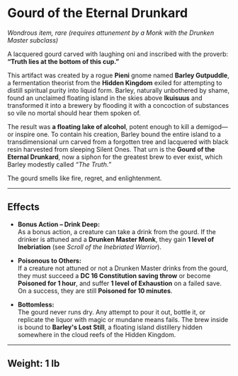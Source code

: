 # Gourd of the Eternal Drunkard

_Wondrous item, rare (requires attunement by a Monk with the Drunken Master subclass)_

A lacquered gourd carved with laughing oni and inscribed with the proverb:  
**“Truth lies at the bottom of this cup.”**

This artifact was created by a rogue **Pieni** gnome named **Barley Gutpuddle**, a fermentation theorist from the **Hidden Kingdom** exiled for attempting to distill spiritual purity into liquid form. Barley, naturally unbothered by shame, found an unclaimed floating island in the skies above **Ikuisuus** and transformed it into a brewery by flooding it with a concoction of substances so vile no mortal should hear them spoken of.

The result was **a floating lake of alcohol**, potent enough to kill a demigod—or inspire one. To contain his creation, Barley bound the entire island to a transdimensional urn carved from a forgotten tree and lacquered with black resin harvested from sleeping Silent Ones. That urn is the **Gourd of the Eternal Drunkard**, now a siphon for the greatest brew to ever exist, which Barley modestly called _“The Truth.”_

The gourd smells like fire, regret, and enlightenment.

---

## Effects

- **Bonus Action – Drink Deep:**  
  As a bonus action, a creature can take a drink from the gourd. If the drinker is attuned and a **Drunken Master Monk**, they gain **1 level of Inebriation** (see _Scroll of the Inebriated Warrior_).

- **Poisonous to Others:**  
  If a creature not attuned or not a Drunken Master drinks from the gourd, they must succeed a **DC 16 Constitution saving throw** or become **Poisoned for 1 hour**, and suffer **1 level of Exhaustion** on a failed save. On a success, they are still **Poisoned for 10 minutes**.

- **Bottomless:**  
  The gourd never runs dry. Any attempt to pour it out, bottle it, or replicate the liquor with magic or mundane means fails. The brew inside is bound to **Barley's Lost Still**, a floating island distillery hidden somewhere in the cloud reefs of the Hidden Kingdom.

---

## Weight: 1 lb

